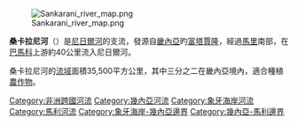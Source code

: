 [[Image:Sankarani_river_map.png|thumb]]

'''桑卡拉尼河'''（{{lang-fr|'''Sankarani'''}}）是[[尼日爾河|尼日爾河]]的支流，發源自[[畿內亞|畿內亞]]旳[[富塔賈隆|富塔賈隆]]，經過[[馬里|馬里]]南部，在[[巴馬科|巴馬科]]上游約40公里流入尼日爾河。

桑卡拉尼河的[[流域|流域]]面積35,500平方公里，其中三分之二在畿內亞境內，適合種植[[農作物|農作物]]。

{{Africa-geo-stub}}
{{Niger River}}
{{DEFAULTSORT:Sankarani}}
[[Category:非洲跨國河流|Category:非洲跨國河流]]
[[Category:幾內亞河流|Category:幾內亞河流]]
[[Category:象牙海岸河流|Category:象牙海岸河流]]
[[Category:馬利河流|Category:馬利河流]]
[[Category:象牙海岸-幾內亞邊界|Category:象牙海岸-幾內亞邊界]]
[[Category:幾內亞-馬利邊界|Category:幾內亞-馬利邊界]]
